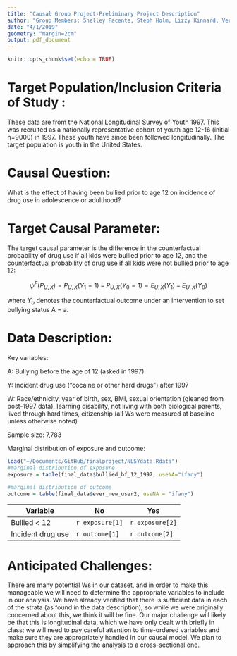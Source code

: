 ```yaml
---
title: "Causal Group Project-Preliminary Project Description"
author: "Group Members: Shelley Facente, Steph Holm, Lizzy Kinnard, Veronica Pear"
date: "4/1/2019"
geometry: "margin=2cm"
output: pdf_document
---
```


```r
knitr::opts_chunk$set(echo = TRUE)
```
# Target Population/Inclusion Criteria of Study :
These data are from the National Longitudinal Survey of Youth 1997. This was recruited as a nationally representative cohort of youth age 12-16 (initial n=9000) in 1997. These youth have since been followed longitudinally. The target population is youth in the United States.

# Causal Question:

What is the effect of having been bullied prior to age 12 on incidence of drug use in adolescence or adulthood?

# Target Causal Parameter:

The target causal parameter is the difference in the counterfactual probability of drug use if all kids were bullied prior to age 12, and the counterfactual probability of drug use if all kids were not bullied prior to age 12:

$$
\psi^F (P_{U,X}) = P_{U,X} (Y_1 = 1) - P_{{U,X}}(Y_0=1) = E_{U,X}(Y_1) - E_{U,X}(Y_0)
$$

where $Y_a$ denotes the counterfactual outcome under an intervention to set bullying status A = a.

# Data Description: 
Key variables:

A: Bullying before the age of 12 (asked in 1997)

Y: Incident drug use ("cocaine or other hard drugs") after 1997

W: Race/ethnicity, year of birth, sex, BMI, sexual orientation (gleaned from post-1997 data), learning disability, not living with both biological parents, lived through hard times, citizenship (all Ws were measured at baseline unless otherwise noted)

Sample size: 7,783

Marginal distribution of exposure and outcome:

```r
load("~/Documents/GitHub/finalproject/NLSYdata.Rdata")
#marginal distribution of exposure
exposure = table(final_data$bullied_bf_12_1997, useNA="ifany")

#marginal distribution of outcome
outcome = table(final_data$ever_new_user2, useNA = "ifany")
```
 Variable | No | Yes 
-------- | ------- | -------
Bullied < 12 | `r exposure[1]` | `r exposure[2]`
Incident drug use | `r outcome[1]` | `r outcome[2]`

# Anticipated Challenges:

There are many potential Ws in our dataset, and in order to make this manageable we will need to determine the appropriate variables to include in our analysis. We have already verified that there is sufficient data in each of the strata (as found in the data description), so while we were originally concerned about this, we think it will be fine. Our major challenge will likely be that this is longitudinal data, which we have only dealt with briefly in class; we will need to pay careful attention to time-ordered variables and make sure they are appropriately handled in our causal model. We plan to approach this by simplifying the analysis to a cross-sectional one. 